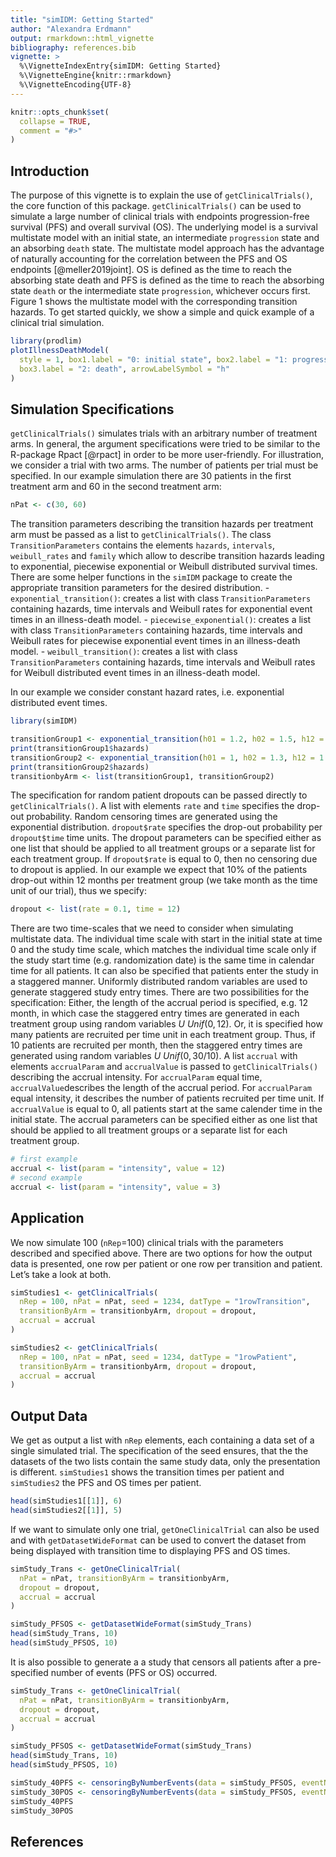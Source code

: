 ```yaml
---
title: "simIDM: Getting Started"
author: "Alexandra Erdmann"
output: rmarkdown::html_vignette
bibliography: references.bib
vignette: >
  %\VignetteIndexEntry{simIDM: Getting Started}
  %\VignetteEngine{knitr::rmarkdown}
  %\VignetteEncoding{UTF-8}
---
```


```r
knitr::opts_chunk$set(
  collapse = TRUE,
  comment = "#>"
)
```


## Introduction

The purpose of this vignette is to explain the use of `getClinicalTrials()`, the core function of this package. `getClinicalTrials()` can be used to simulate a large number of clinical trials
with endpoints progression-free survival (PFS) and overall survival (OS). The underlying model is a survival multistate model with an initial state, an intermediate `progression` state and an absorbing `death` state. The multistate model approach has the advantage of naturally accounting for the correlation between the PFS and OS endpoints [@meller2019joint]. OS is defined as the time to reach the absorbing state death and PFS is defined as the time to reach the absorbing state `death` or the intermediate state `progression`, whichever occurs first.  Figure 1 shows the multistate model with the corresponding transition hazards.
To get started quickly, we show a simple and quick example of a clinical trial simulation.

```r
library(prodlim)
plotIllnessDeathModel(
  style = 1, box1.label = "0: initial state", box2.label = "1: progression",
  box3.label = "2: death", arrowLabelSymbol = "h"
)
```

## Simulation Specifications

`getClinicalTrials()` simulates trials with an arbitrary number of treatment arms. In general, the argument specifications were tried to be similar to the R-package Rpact [@rpact] in order to be more user-friendly. For illustration, we consider a trial with two arms.
The number of patients per trial must be specified. In our example simulation there are 30 patients in the first treatment arm and 60 in the second treatment arm:


```r
nPat <- c(30, 60)
```

The transition parameters describing the transition hazards per treatment arm must be passed as a list to `getClinicalTrials()`. The class `TransitionParameters` contains the elements `hazards`, `intervals`, `weibull_rates` and `family` which allow to describe transition hazards leading to exponential, piecewise exponential or Weibull distributed survival times. There are some helper functions in the `simIDM` package to create the appropriate transition parameters for the desired distribution.
- `exponential_transition()`: creates a list with class `TransitionParameters` containing
hazards, time intervals and Weibull rates for exponential event times
 in an illness-death model.
- `piecewise_exponential()`: creates a list with class `TransitionParameters` containing
hazards, time intervals and Weibull rates for piecewise exponential event times
 in an illness-death model.
- `weibull_transition()`: creates a list with class `TransitionParameters` containing
hazards, time intervals and Weibull rates for Weibull distributed event times
 in an illness-death model.

 In our example we consider constant hazard rates, i.e. exponential distributed event times.


```r
library(simIDM)

transitionGroup1 <- exponential_transition(h01 = 1.2, h02 = 1.5, h12 = 1.6)
print(transitionGroup1$hazards)
transitionGroup2 <- exponential_transition(h01 = 1, h02 = 1.3, h12 = 1.7)
print(transitionGroup2$hazards)
transitionbyArm <- list(transitionGroup1, transitionGroup2)
```

The specification for random patient dropouts can be passed directly to `getClinicalTrials()`. A list with elements `rate` and `time` specifies the drop-out probability.
Random censoring times are generated using the exponential distribution. `dropout$rate` specifies the drop-out probability per `dropout$time` time units. The dropout parameters can be specified either as one list that should be applied to all treatment groups or a separate list
for each treatment group.
If `dropout$rate` is equal to 0, then no censoring due to dropout is applied. In our example we expect that 10\%  of the patients drop-out within 12 months per treatment group (we take month as the time unit of our trial), thus we specify:


```r
dropout <- list(rate = 0.1, time = 12)
```


There are two time-scales that we need to consider when simulating multistate data. The individual time scale with start in the initial state at time 0 and the study time scale, which matches the individual time scale only if the study start time (e.g. randomization date) is the same time in calendar time for all patients.
It can also be specified that  patients enter the study in a staggered manner. Uniformly distributed random variables are used to generate staggered study entry times. There are two possibilities for the specification: Either, the length of the accrual period is specified, e.g. 12 month,  in which case the staggered entry times are generated in each treatment group using random variables $U ~Unif(0, 12)$.  Or, it is specified how many patients are recruited per time unit in each treatment group. Thus, if 10 patients are recruited per month, then the staggered entry times are generated using random variables $U ~Unif(0, 30/10)$. A list `accrual` with elements `accrualParam` and `accrualValue` is passed to `getClinicalTrials()` describing the accrual intensity. For `accrualParam` equal time, `accrualValue`describes the length of the accrual period. For `accrualParam` equal intensity, it describes the number of patients recruited per time unit.  If `accrualValue` is equal to 0, all patients start at the same calender time in the initial state. The accrual parameters can be specified either as one list that should be applied to all treatment groups or a separate list
for each treatment group.


```r
# first example
accrual <- list(param = "intensity", value = 12)
# second example
accrual <- list(param = "intensity", value = 3)
```


## Application

We now simulate 100 (`nRep`=100) clinical trials with the parameters described and specified above. There are two options for how the output data is presented, one row per patient or one row per transition and patient. Let's take a look at both.
```r
simStudies1 <- getClinicalTrials(
  nRep = 100, nPat = nPat, seed = 1234, datType = "1rowTransition",
  transitionByArm = transitionbyArm, dropout = dropout,
  accrual = accrual
)

simStudies2 <- getClinicalTrials(
  nRep = 100, nPat = nPat, seed = 1234, datType = "1rowPatient",
  transitionByArm = transitionbyArm, dropout = dropout,
  accrual = accrual
)
```


## Output Data
We get as output a list with `nRep` elements, each containing a data set of a single simulated trial. The specification of the seed ensures, that
the the datasets of the two lists contain the same study data, only the presentation is different. `simStudies1` shows the transition times per patient and `simStudies2` the PFS and OS times per patient.

```r
head(simStudies1[[1]], 6)
head(simStudies2[[1]], 5)
```
If we want to simulate only one trial, `getOneClinicalTrial` can also be used and with `getDatasetWideFormat` can be used to convert the dataset from being displayed with transition time to displaying PFS and OS times.
```r
simStudy_Trans <- getOneClinicalTrial(
  nPat = nPat, transitionByArm = transitionbyArm,
  dropout = dropout,
  accrual = accrual
)

simStudy_PFSOS <- getDatasetWideFormat(simStudy_Trans)
head(simStudy_Trans, 10)
head(simStudy_PFSOS, 10)
```
It is also possible to generate a a study that censors all patients after a pre-specified number of events (PFS or OS) occurred.

```r
simStudy_Trans <- getOneClinicalTrial(
  nPat = nPat, transitionByArm = transitionbyArm,
  dropout = dropout,
  accrual = accrual
)

simStudy_PFSOS <- getDatasetWideFormat(simStudy_Trans)
head(simStudy_Trans, 10)
head(simStudy_PFSOS, 10)

simStudy_40PFS <- censoringByNumberEvents(data = simStudy_PFSOS, eventNum = 40, typeEvent = "PFS")
simStudy_30POS <- censoringByNumberEvents(data = simStudy_PFSOS, eventNum = 30, typeEvent = "PFS")
simStudy_40PFS
simStudy_30POS
```
## References
